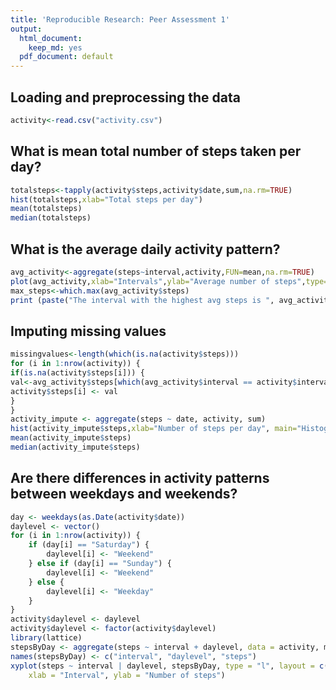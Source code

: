 ```yaml
---
title: 'Reproducible Research: Peer Assessment 1'
output:
  html_document:
    keep_md: yes
  pdf_document: default
---
```



## Loading and preprocessing the data
```r
activity<-read.csv("activity.csv")
```

## What is mean total number of steps taken per day?
```r
totalsteps<-tapply(activity$steps,activity$date,sum,na.rm=TRUE)
hist(totalsteps,xlab="Total steps per day")
mean(totalsteps)
median(totalsteps)
```
## What is the average daily activity pattern?
```r
avg_activity<-aggregate(steps~interval,activity,FUN=mean,na.rm=TRUE)
plot(avg_activity,xlab="Intervals",ylab="Average number of steps",type="l")
max_steps<-which.max(avg_activity$steps)
print (paste("The interval with the highest avg steps is ", avg_activity[max_steps, ]$interval))
```
## Imputing missing values
```r
missingvalues<-length(which(is.na(activity$steps)))
for (i in 1:nrow(activity)) {
if(is.na(activity$steps[i])) {
val<-avg_activity$steps[which(avg_activity$interval == activity$interval[i])]
activity$steps[i] <- val 
}
}
activity_impute <- aggregate(steps ~ date, activity, sum)
hist(activity_impute$steps,xlab="Number of steps per day", main="Histogram for the total number of steps per day")
mean(activity_impute$steps)
median(activity_impute$steps)
```
## Are there differences in activity patterns between weekdays and weekends?
```r
day <- weekdays(as.Date(activity$date))
daylevel <- vector()
for (i in 1:nrow(activity)) {
    if (day[i] == "Saturday") {
        daylevel[i] <- "Weekend"
    } else if (day[i] == "Sunday") {
        daylevel[i] <- "Weekend"
    } else {
        daylevel[i] <- "Weekday"
    }
}
activity$daylevel <- daylevel
activity$daylevel <- factor(activity$daylevel)
library(lattice)
stepsByDay <- aggregate(steps ~ interval + daylevel, data = activity, mean)
names(stepsByDay) <- c("interval", "daylevel", "steps")
xyplot(steps ~ interval | daylevel, stepsByDay, type = "l", layout = c(1, 2), 
    xlab = "Interval", ylab = "Number of steps")
```
